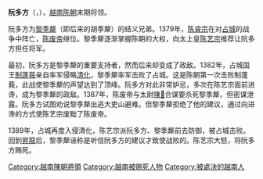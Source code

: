 {{unreferenced|time=2015-11-29T00:56:53+00:00}}
'''阮多方'''（{{vie|v=Nguyễn Đa Phương|hn=阮多方}}，{{bd|？||1389年||}}），[[越南|越南]][[陈朝_(越南)|陈朝]]末期将领。

阮多方为[[黎季犛|黎季犛]]（即后来的胡季犛）的结义兄弟。1379年，[[陈睿宗|陈睿宗]]在对[[占城|占城]]的战争中阵亡，[[陈废帝_(越南)|陈废帝]]继位。黎季犛逐渐掌握陈朝的大权，向太上皇[[陈艺宗|陈艺宗]]推荐让阮多方担任将军。

最初，阮多方是黎季犛的重要支持者，然而后来却变成了政敌。1382年，占城国王[[制蓬莪|制蓬莪]]亲自率军侵略[[清化|清化]]，黎季犛率军击败了占城。这是陈朝第一次击败制蓬莪，此战使黎季犛的声望达到了顶峰。阮多方对此非常妒忌，多次在陈艺宗面前进谗，成为黎季犛的政敌。1387年，陈废帝与太尉[[陳𩖃|陳𩖃]]合谋要杀死黎季犛，但密谋泄露。阮多方试图劝说黎季犛出逃大吏山避难。但黎季犛拒绝了他的建议，通过向进谗的方式使陈艺宗废黜了陈废帝。

1389年，占城再度入侵清化，陈艺宗派阮多方、黎季犛前去防御，被占城击败。回到[[昇龍|昇龍]]后，黎季犛诬称是听信阮多方的建议才致使战败的。陈艺宗大怒，将阮多方赐死。

[[Category:越南陳朝將領|Category:越南陳朝將領]]
[[Category:越南被赐死人物|Category:越南被赐死人物]]
[[Category:被處決的越南人|Category:被處決的越南人]]